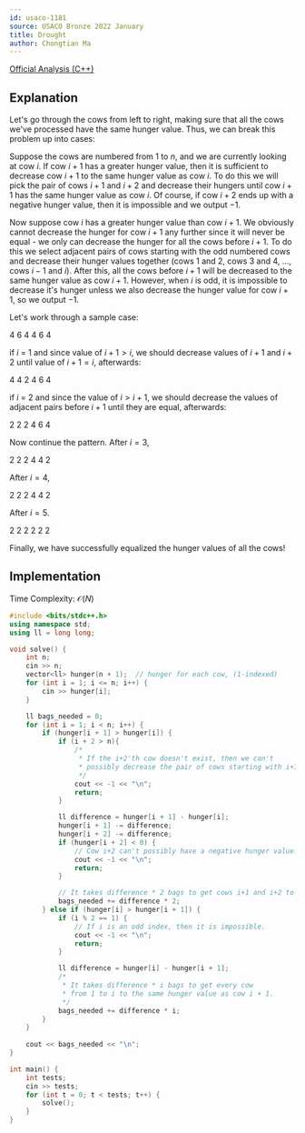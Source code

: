 ```yaml
---
id: usaco-1181
source: USACO Bronze 2022 January
title: Drought
author: Chongtian Ma
---
```


[Official Analysis (C++)](http://www.usaco.org/current/data/sol_prob3_bronze_jan22.html)

## Explanation

Let's go through the cows from left to right, making sure that all the cows we've processed have the same hunger value. Thus, we can break this
problem up into cases:

Suppose the cows are numbered from $1$ to $n$, and we are currently looking at cow $i$. If cow $i+1$ has a greater hunger value, then it is sufficient to decrease cow $i+1$ to the same hunger value as cow $i$. To do this we will pick the pair of cows $i+1$ and $i+2$ and decrease their hungers until cow $i+1$ has the same hunger value as cow $i$. Of course, if cow $i+2$ ends up with a negative hunger value, then it is impossible and we output $-1$.

Now suppose cow $i$ has a greater hunger value than cow $i+1$. We obviously cannot decrease the hunger for cow $i+1$ any further since it will never be
equal - we only can decrease the hunger for all the cows before $i+1$. To do this we select adjacent pairs of cows starting with the odd numbered cows and
decrease their hunger values together (cows $1$ and $2$, cows $3$ and $4$, $\ldots$, cows $i-1$ and $i$). After this, all the cows before $i+1$ will be decreased to the same hunger value as cow $i+1$. However, when $i$ is odd, it is impossible to decrease it's hunger unless we also decrease the hunger value for cow $i+1$, so we output $-1$.

Let's work through a sample case:

4 6 4 4 6 4

if $i$ = 1 and since value of $i+1 > i$, we should decrease values of $i+1$ and $i+2$ until value of $i+1 = i$, afterwards:

4 4 2 4 6 4

if $i$ = 2 and since the value of $i > i+1$, we should decrease the values of adjacent pairs before $i+1$ until they are equal, afterwards:

2 2 2 4 6 4

Now continue the pattern. After $i = 3$,

2 2 2 4 4 2

After $i = 4$,

2 2 2 4 4 2

After $i = 5$. 

2 2 2 2 2 2

Finally, we have successfully equalized the hunger values of all the cows!

## Implementation

Time Complexity: $\mathcal{O}(N)$

<LanguageSection>
  
<CPPSection>

```cpp
#include <bits/stdc++.h>
using namespace std;
using ll = long long;

void solve() {
	int n;
	cin >> n;
	vector<ll> hunger(n + 1);  // hunger for each cow, (1-indexed)
	for (int i = 1; i <= n; i++) {
		cin >> hunger[i];
	}

	ll bags_needed = 0;
	for (int i = 1; i < n; i++) {
		if (hunger[i + 1] > hunger[i]) {
			if (i + 2 > n){
				/*
				 * If the i+2'th cow doesn't exist, then we can't
				 * possibly decrease the pair of cows starting with i+1.
				 */
				cout << -1 << "\n";
				return;
			}

			ll difference = hunger[i + 1] - hunger[i];
			hunger[i + 1] -= difference;
			hunger[i + 2] -= difference;
			if (hunger[i + 2] < 0) {
				// Cow i+2 can't possibly have a negative hunger value.
				cout << -1 << "\n";
				return;
			}

			// It takes difference * 2 bags to get cows i+1 and i+2 to cow i's level.
			bags_needed += difference * 2;
		} else if (hunger[i] > hunger[i + 1]) {
			if (i % 2 == 1) {
				// If i is an odd index, then it is impossible.
				cout << -1 << "\n";
				return;
			}

			ll difference = hunger[i] - hunger[i + 1];
			/*
			 * It takes difference * i bags to get every cow
			 * from 1 to i to the same hunger value as cow i + 1.
			 */
			bags_needed += difference * i;
		}
	}
	
	cout << bags_needed << "\n";
}

int main() {
	int tests;
	cin >> tests;
	for (int t = 0; t < tests; t++) {
		solve();
	}
}
```
        
</CPPSection>
        
</LanguageSection>
